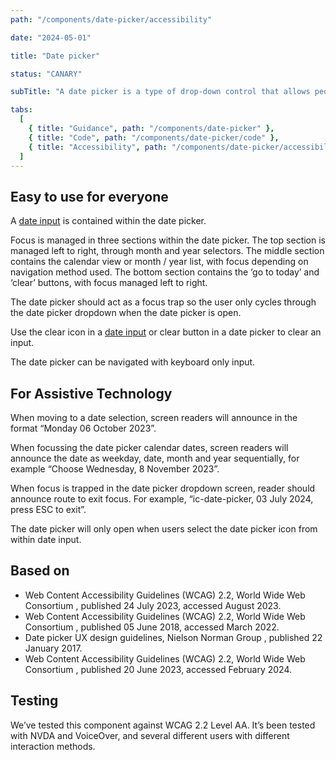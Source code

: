 ```yaml
---
path: "/components/date-picker/accessibility"

date: "2024-05-01"

title: "Date picker"

status: "CANARY"

subTitle: "A date picker is a type of drop-down control that allows people to easily view and select dates."

tabs:
  [
    { title: "Guidance", path: "/components/date-picker" },
    { title: "Code", path: "/components/date-picker/code" },
    { title: "Accessibility", path: "/components/date-picker/accessibility" },
  ]
---
```


## Easy to use for everyone

A [date input](/components/date-input) is contained within the date picker.

Focus is managed in three sections within the date picker. The top section is managed left to right, through month and year selectors. The middle section contains the calendar view or month / year list, with focus depending on navigation method used. The bottom section contains the ‘go to today’ and ‘clear’ buttons, with focus managed left to right.

The date picker should act as a focus trap so the user only cycles through the date picker dropdown when the date picker is open.

Use the clear icon in a [date input](/components/date-input) or clear button in a date picker to clear an input.

The date picker can be navigated with keyboard only input.

## For Assistive Technology

When moving to a date selection, screen readers will announce in the format “Monday 06 October 2023”.

When focussing the date picker calendar dates, screen readers will announce the date as weekday, date, month and year sequentially, for example “Choose Wednesday, 8 November 2023”.

When focus is trapped in the date picker dropdown screen, reader should announce route to exit focus. For example, “ic-date-picker, 03 July 2024, press ESC to exit”.

The date picker will only open when users select the date picker icon from within date input.

## Based on

<ul>
  <li>
    <ic-link
      target="_blank"
      href="https://www.w3.org/WAI/ARIA/apg/patterns/dialog-modal/examples/datepicker-dialog/ "
      rel="noreferrer noopener nofollow"
    >
      Web Content Accessibility Guidelines (WCAG) 2.2, World Wide Web Consortium
    </ic-link>
    , published 24 July 2023, accessed August 2023.
  </li>
  <li>
    <ic-link
      target="_blank"
      href="https://www.w3.org/WAI/ARIA/apg/patterns/combobox/examples/combobox-datepicker/ "
      rel="noreferrer noopener nofollow"
    >
      Web Content Accessibility Guidelines (WCAG) 2.2, World Wide Web Consortium
    </ic-link>
    , published 05 June 2018, accessed March 2022.
  </li>
  <li>
    <ic-link
      target="_blank"
      href="https://www.nngroup.com/articles/date-input/"
      rel="noreferrer noopener nofollow"
    >
      Date picker UX design guidelines, Nielson Norman Group
    </ic-link>
    , published 22 January 2017.
  </li>
  <li>
    <ic-link
      target="_blank"
      href="https://www.aditus.io/patterns/accordion/"
      rel="noreferrer noopener nofollow"
    >
      Web Content Accessibility Guidelines (WCAG) 2.2, World Wide Web Consortium
    </ic-link>
    , published 20 June 2023, accessed February 2024.
  </li>
</ul>

## Testing

We’ve tested this component against WCAG 2.2 Level AA. It’s been tested with NVDA and VoiceOver, and several different users with different interaction methods.
